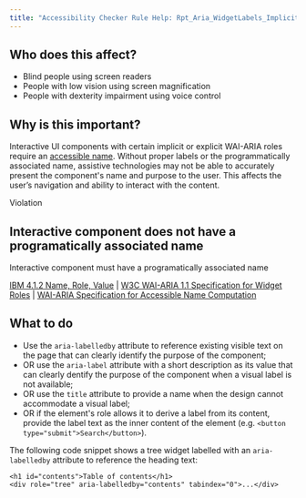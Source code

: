 ```yaml
---
title: "Accessibility Checker Rule Help: Rpt_Aria_WidgetLabels_Implicit"
---
```


<div className="toolHelp">
<Row>
<Column colLg={5} colMd={3} colSm={4} className="toolLeft">

## Who does this affect?

* Blind people using screen readers
* People with low vision using screen magnification
* People with dexterity impairment using voice control

## Why is this important?
Interactive UI components with certain implicit or explicit WAI-ARIA roles require an [accessible name](https://www.w3.org/TR/accname-1.1/#dfn-accessible-name). Without proper labels or the programmatically associated name, assistive technologies may not be able to accurately present the component's name and purpose to the user. This affects the user’s navigation and ability to interact with the content.

</Column>
<Column colLg={11} colMd={5} colSm={4} className="toolMain">

<div id="locLevel" className="level-violation">Violation</div>

## Interactive component does not have a programatically associated name
Interactive component must have a programatically associated name

[IBM 4.1.2 Name, Role, Value](http://www.ibm.com/able/guidelines/ci162/name_role_value.html) | [W3C WAI-ARIA 1.1 Specification for Widget Roles](https://www.w3.org/TR/wai-aria-1.1/#widget_roles) | [WAI-ARIA Specification for Accessible Name Computation](https://www.w3.org/TR/accname-1.1/#mapping_additional_nd_name)

<div id="locSnippet"></div>

## What to do

* Use the `aria-labelledby` attribute to reference existing visible text on the page that can clearly identify the purpose of the component;
* OR use the `aria-label` attribute with a short description as its value that can clearly dentify the purpose of the component when a visual label is not available;
* OR use the `title` attribute to provide a name when the design cannot accommodate a visual label;
* OR if the element's role allows it to derive a label from its content, provide the label text as the inner content of the element (e.g. `<button type="submit">Search</button>`).

The following code snippet shows a tree widget labelled with an `aria-labelledby` attribute to reference the heading text:

```
<h1 id="contents">Table of contents</h1>
<div role="tree" aria-labelledby="contents" tabindex="0">...</div>
```


</Column>
</Row>
</div>
